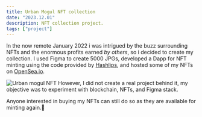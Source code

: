 ```yaml
---
title: Urban Mogul NFT collection
date: "2023.12.01"
description: NFT collection project.
tags: ["project"]
---
```


In the now remote January 2022 i was intrigued by the buzz surrounding NFTs and the enormous profits earned _by others_, so i decided to create my collection.
I used Figma to create 5000 JPGs, developed a Dapp for NFT minting using the code provided by [Hashlips](https://github.com/HashLips/hashlips_nft_minting_dapp), and hosted some of my NFTs on [OpenSea.io](https://opensea.io/collection/urbanmogulnft).

![Urban mogul NFT](/postsImages/nft-animated-with-bg.gif)
However, I did not create a real project behind it, my objective was to experiment with blockchain, NFTs, and Figma stack.

Anyone interested in buying my NFTs can still do so as they are available for minting again.🤣
